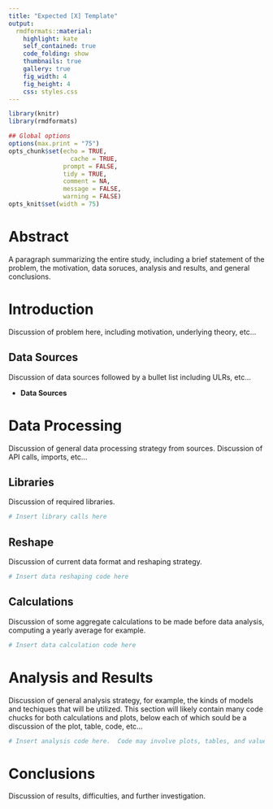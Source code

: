 ```yaml
---
title: "Expected [X] Template"
output:
  rmdformats::material:
    highlight: kate
    self_contained: true
    code_folding: show
    thumbnails: true
    gallery: true
    fig_width: 4
    fig_height: 4
    css: styles.css
---
```


```r
library(knitr)
library(rmdformats)

## Global options
options(max.print = "75")
opts_chunk$set(echo = TRUE,
	             cache = TRUE,
               prompt = FALSE,
               tidy = TRUE,
               comment = NA,
               message = FALSE,
               warning = FALSE)
opts_knit$set(width = 75)
```

# Abstract
A paragraph summarizing the entire study, including a brief statement of the 
problem, the motivation, data soruces, analysis and results, and general 
conclusions.

# Introduction
Discussion of problem here, including motivation, underlying theory, etc...

## Data Sources
Discussion of data sources followed by a bullet list including ULRs, etc...

* **Data Sources**
    
# Data Processing
Discussion of general data processing strategy from sources.  Discussion of API
calls, imports, etc...

## Libraries
Discussion of required libraries.
```r
# Insert library calls here
```

## Reshape
Discussion of current data format and reshaping strategy.

```r
# Insert data reshaping code here
```

## Calculations
Discussion of some aggregate calculations to be made before data analysis, 
computing a yearly average for example.

```r
# Insert data calculation code here
```

# Analysis and Results
Discussion of general analysis strategy, for example, the kinds of models and 
techiques that will be utilized.  This section will likely contain many code 
chucks for both calculations and plots, below each of which sould be a 
discussion of the plot, table, code, etc...

```r
# Insert analysis code here.  Code may involve plots, tables, and values.
```

# Conclusions
Discussion of results, difficulties, and further investigation.